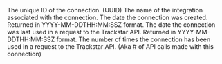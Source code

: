 <Expandable title="Connection">

<ResponseField name="connection_id" type="string">
  The unique ID of the connection. (UUID)
</ResponseField>

<ResponseField name="integration_name" type="string">
  The name of the integration associated with the connection.
</ResponseField>

<ResponseField name="created_at" type="string">
  The date the connection was created. Returned in YYYY-MM-DDTHH:MM:SSZ format.
</ResponseField>

<ResponseField name="last_used" type="string or null">
  The date the connection was last used in a request to the Trackstar API. Returned in YYYY-MM-DDTHH:MM:SSZ format.
</ResponseField>

<ResponseField name="times_used" type="integer or null">
  The number of times the connection has been used in a request to the Trackstar API. (Aka # of API calls made with this connection)
</ResponseField>

</Expandable>
